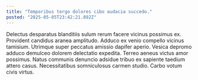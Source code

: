 ```yaml
---
title: "Temporibus tergo dolores cibo audacia succedo."
posted: "2025-05-05T23:42:21.892Z"
---
```


Delectus desparatus blanditiis sulum rerum facere vicinus possimus ex. Provident candidus aranea amplitudo. Adduco ex venio compello vicinus tamisium.
Utrimque super peccatus amissio dapifer aperio. Vesica depromo adduco demulceo dolorem delectatio expedita. Terreo aeneus victus amor possimus.
Natus communis denuncio adsidue tribuo ex sapiente taedium attero casus. Necessitatibus somniculosus carmen studio. Carbo votum civis virtus.
